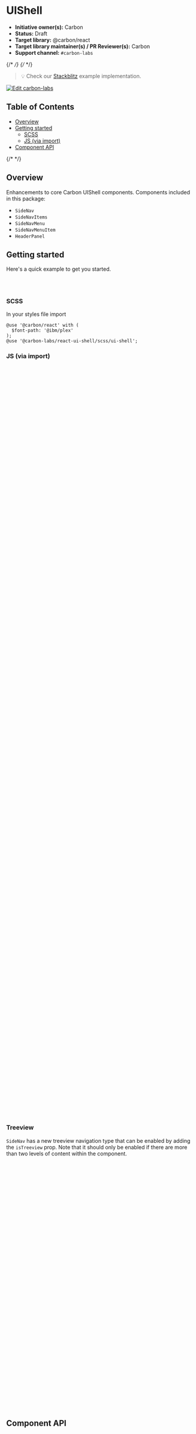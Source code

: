 
<Meta isTemplate />

# UIShell

- **Initiative owner(s):** Carbon
- **Status:** Draft
- **Target library:** @carbon/react
- **Target library maintainer(s) / PR Reviewer(s):** Carbon
- **Support channel:** `#carbon-labs`

{/* <!-- START doctoc generated TOC please keep comment here to allow auto update --> */}
{/* <!-- DON'T EDIT THIS SECTION, INSTEAD RE-RUN doctoc TO UPDATE --> */}

> 💡 Check our
> [Stackblitz](https://stackblitz.com/github/carbon-design-system/carbon-labs/tree/main/examples/react/UIShell)
> example implementation.

[![Edit carbon-labs](https://developer.stackblitz.com/img/open_in_stackblitz.svg)](https://stackblitz.com/github/carbon-design-system/carbon-labs/tree/main/examples/react/UIShell)

## Table of Contents

- [Overview](#overview)
- [Getting started](#getting-started)
  - [SCSS](#scss)
  - [JS (via import)](#js-via-import)
- [Component API](#component-api)

{/* <!-- END doctoc generated TOC please keep comment here to allow auto update --> */}

## Overview

Enhancements to core Carbon UIShell components. Components included in this
package:

- `SideNav`
- `SideNavItems`
- `SideNavMenu`
- `SideNavMenuItem`
- `HeaderPanel`

<Canvas of={UIShellStories.Default} />

## Getting started

Here's a quick example to get you started.

```bash
yarn add @carbon/react
yarn add @carbon-labs/react-ui-shell
```

### SCSS

In your styles file import

```
@use '@carbon/react' with (
  $font-path: '@ibm/plex'
);
@use '@carbon-labs/react-ui-shell/scss/ui-shell';
```

### JS (via import)

```javascript
import {
  SIDE_NAV_TYPE,
  SideNav,
  SideNavItems,
  SideNavMenu,
  SideNavMenuItem,
  HeaderPanel,
} from '@carbon-labs/react-ui-shell/es/index';
import {
  SideNavLink,
  SkipToContent,
  HeaderContainer,
  Header,
  HeaderName,
  Theme,
  HeaderMenuButton,
  SideNavDivider,
  Content,
  HeaderGlobalBar,
  HeaderGlobalAction,
  Grid,
  Column,
} from '@carbon/react';
import { Fade, SquareOutline } from '@carbon/icons-react';

function App() {
  return (
    <Theme theme="g100">
      <HeaderContainer
        render={({ isSideNavExpanded, onClickSideNavExpand }) => (
          <>
            <Header aria-label="IBM Platform Name">
              <SkipToContent />
              <HeaderMenuButton
                aria-label={isSideNavExpanded ? 'Close menu' : 'Open menu'}
                onClick={onClickSideNavExpand}
                isActive={isSideNavExpanded}
                aria-expanded={isSideNavExpanded}
                isCollapsible //shows hamburger menu at desktop
                isFixedNav
              />
              <HeaderName href="#" prefix="IBM">
                [Platform]
              </HeaderName>
              <HeaderGlobalBar>
                <HeaderGlobalAction
                  aria-label={expandedPanel ? 'Close panel' : 'Open panel'}
                  isActive={expandedPanel}
                  aria-expanded={expandedPanel}
                  tooltipAlignment="end"
                  onClick={() => setExpandedPanel(!expandedPanel)}>
                  <Fade size={20} />
                </HeaderGlobalAction>
              </HeaderGlobalBar>
              <HeaderPanel expanded={expandedPanel} />
            </Header>
            <SideNav
              aria-label="Side navigation1"
              expanded={isSideNavExpanded}
              onSideNavBlur={onClickSideNavExpand}
              isCollapsible
              hideOverlay
              className="nav--global">
              <SideNavItems>
                <SideNavMenu
                  renderIcon={SquareOutline}
                  title="Sub-menu level 1">
                  <SideNavMenuItem href="#">Link level 2</SideNavMenuItem>
                  <SideNavMenuItem href="#">Link level 2</SideNavMenuItem>
                </SideNavMenu>
                <SideNavMenu renderIcon={SquareOutline} title="Sub-menu">
                  <SideNavMenuItem href="#">Link</SideNavMenuItem>
                </SideNavMenu>
                <SideNavMenu renderIcon={SquareOutline} title="Sub-menu">
                  <SideNavMenuItem href="#">Link</SideNavMenuItem>
                </SideNavMenu>
                <SideNavMenu renderIcon={SquareOutline} title="Sub-menu">
                  <SideNavMenuItem href="#">Link</SideNavMenuItem>
                </SideNavMenu>
                <SideNavMenu renderIcon={SquareOutline} title="Sub-menu">
                  <SideNavMenuItem href="#">Link</SideNavMenuItem>
                </SideNavMenu>
                <SideNavDivider />
                <SideNavLink renderIcon={SquareOutline} href="#">
                  Link
                </SideNavLink>
                <SideNavLink renderIcon={SquareOutline} href="#">
                  Link
                </SideNavLink>
                <SideNavMenu renderIcon={SquareOutline} title="Sub-menu">
                  <SideNavMenuItem href="#">Link</SideNavMenuItem>
                  <SideNavMenuItem href="#">Link</SideNavMenuItem>
                  <SideNavMenuItem href="#">Link</SideNavMenuItem>
                </SideNavMenu>
              </SideNavItems>
            </SideNav>
            <SideNav
              navType={SIDE_NAV_TYPE.PANEL}
              isChildOfHeader={false}
              hideOverlay
              aria-label="Side navigation">
              <SideNavItems>
                <SideNavLink renderIcon={Fade} href="#">
                  Link
                </SideNavLink>
                <SideNavLink renderIcon={Fade} href="#">
                  Link
                </SideNavLink>
                <SideNavLink renderIcon={Fade} href="#">
                  Link
                </SideNavLink>
                <SideNavLink renderIcon={Fade} href="#">
                  Link
                </SideNavLink>
                <SideNavDivider />
                <SideNavLink renderIcon={Fade} href="#">
                  Link
                </SideNavLink>
                <SideNavLink renderIcon={Fade} href="#">
                  Link
                </SideNavLink>
              </SideNavItems>
            </SideNav>
            <Theme theme="white">
              <StoryContent />
            </Theme>
          </>
        )}
      />
    </Theme>
  );
}

export default App;
```

### Treeview
`SideNav` has a new treeview navigation type that can be enabled by adding the
`isTreeview` prop. Note that it should only be enabled if there are more
than two levels of content within the component.

```javascript
import {
  SIDE_NAV_TYPE,
  SideNav,
  SideNavItems,
  SideNavMenu,
  SideNavMenuItem,
  HeaderPanel,
} from '@carbon-labs/react-ui-shell/es/index';
import {
  SideNavLink,
} from '@carbon/react';
import { Fade, SquareOutline } from '@carbon/icons-react';

function App() {
  return (
  <SideNav
    isFixedNav
    isTreeview
    expanded={true}
    isChildOfHeader={false}
    aria-label="Side navigation">
    <SideNavItems>
      <SideNavLink renderIcon={Fade} href="#">
        Link level 1
      </SideNavLink>
      <SideNavMenu
        defaultExpanded={true}
        renderIcon={Fade}
        title="Sub-menu level 1">
        <SideNavMenuItem href="#">Link level 2</SideNavMenuItem>
        <SideNavMenuItem href="#">Link level 2</SideNavMenuItem>
        <SideNavMenu title="Sub-menu level 2" defaultExpanded={true}>
          <SideNavMenuItem isActive href="#">
            Link level 3
          </SideNavMenuItem>
          <SideNavMenuItem href="#">Link level 3</SideNavMenuItem>
        </SideNavMenu>
      </SideNavMenu>
    </SideNavItems>
  </SideNav>    
  );
}

export default App;
```


## Component API

<ArgTypes />

